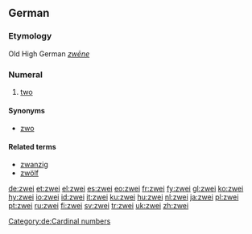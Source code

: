 ==German==
===Etymology===
Old High German ''[[zwēne]]''
===Numeral===
{{infl|de|numeral}}

# [[two]]

====Synonyms====
*[[zwo]]

====Related terms====
*[[zwanzig]]
*[[zwölf]]

[[Category:de:Cardinal numbers]]

[[de:zwei]]
[[et:zwei]]
[[el:zwei]]
[[es:zwei]]
[[eo:zwei]]
[[fr:zwei]]
[[fy:zwei]]
[[gl:zwei]]
[[ko:zwei]]
[[hy:zwei]]
[[io:zwei]]
[[id:zwei]]
[[it:zwei]]
[[ku:zwei]]
[[hu:zwei]]
[[nl:zwei]]
[[ja:zwei]]
[[pl:zwei]]
[[pt:zwei]]
[[ru:zwei]]
[[fi:zwei]]
[[sv:zwei]]
[[tr:zwei]]
[[uk:zwei]]
[[zh:zwei]]